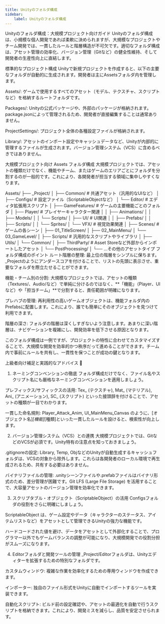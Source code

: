 ```yaml
---
title: Unityのフォルダ構成
sidebar:
    label: Unityのフォルダ構成
---
```


Unityのフォルダ構成：大規模プロジェクト向けガイド
Unityのフォルダ構成は、小規模な個人開発であれば柔軟に決められますが、大規模なプロジェクトやチーム開発では、一貫したルールと階層構造が不可欠です。適切なフォルダ構成は、アセット管理の効率化、バージョン管理（Gitなど）の健全性維持、そして開発者の生産性向上に直結します。

標準的なプロジェクト構成
Unityで新規プロジェクトを作成すると、以下の主要なフォルダが自動的に生成されます。開発者は主にAssetsフォルダ内を管理します。

Assets/: ゲームで使用するすべてのアセット（モデル、テクスチャ、スクリプトなど）を格納するルートフォルダです。

Packages/: Unityの公式パッケージや、外部のパッケージが格納されます。package.jsonによって管理されるため、開発者が直接編集することは通常ありません。

ProjectSettings/: プロジェクト全体の各種設定ファイルが格納されます。

Library/: アセットのインポート設定やキャッシュデータなど、Unityが内部的に管理するファイルが生成されます。バージョン管理システム（VCS）に含めるべきではありません。

大規模プロジェクト向け Assets フォルダ構成
大規模プロジェクトでは、アセットの種類だけでなく、機能やチーム、またはゲームのエリアごとにフォルダを分割するのが一般的です。これにより、各開発者が担当する領域に集中しやすくなります。

Assets/
├── _Project/
│   ├── Common/          # 共通アセット（汎用的なUIなど）
│   ├── Configs/         # 設定ファイル（ScriptableObjectなど）
│   └── Editor/          # エディタ拡張用スクリプト
│
├── GameFeatures/        # ゲームの主要機能ごとのフォルダ
│   ├── Player/          # プレイヤーキャラクター関連
│   │   ├── Animations/
│   │   ├── Models/
│   │   └── Scripts/
│   ├── UI/              # UI関連
│   │   ├── Prefabs/
│   │   ├── Scripts/
│   │   └── Sprites/
│   └── VFX/             # 視覚効果関連
│
├── Scenes/              # ゲームの各シーン
│   ├── 01_TitleScreen/
│   ├── 02_MainMenu/
│   └── 03_GameLevel/
│
├── Scripts/             # 汎用的なスクリプトやライブラリ
│   ├── Utils/
│   └── Common/
│
├── ThirdParty/          # Asset Storeなど外部からインポートしたアセット
│   └── PostProcessing/
│
└── ...その他のアセットタイプ
フォルダ構成のポイント
ルート階層の整理: 最上位の階層をシンプルに保ちます。_Projectのようにアンダースコアを付けることで、リストの先頭に表示させ、重要なフォルダを際立たせることができます。

機能・チーム別の分割: 大規模なプロジェクトでは、アセットの種類（Textures/、Audio/など）で単純に分けるのではなく、**「機能」（Player、UIなど）や「担当チーム」**で分割すると、責任範囲が明確になります。

プレハブの管理: 再利用性の高いゲームオブジェクトは、機能フォルダ内のPrefabsに配置します。これにより、誰でも簡単にそのオブジェクトを見つけて利用できます。

階層の深さ: フォルダの階層は深くしすぎないよう注意します。あまりに深い階層は、ナビゲーションを複雑にし、開発効率を低下させる原因となります。

このフォルダ構成は一例ですが、プロジェクトの特性に合わせてカスタマイズすることで、大規模な開発を効率的かつ秩序だって進めることができます。チーム内で事前にルールを共有し、一貫性を保つことが成功の鍵となります。

上級者向け補足と実践的なアドバイス 📝
1. ネーミングコンベンションの徹底
フォルダ構成だけでなく、ファイル名やスクリプト名にも厳格なネーミングコンベンションを適用しましょう。

プレフィックス/サフィックスの活用: Tex_ (テクスチャ), Mat_ (マテリアル), Ani_ (アニメーション), SC_ (スクリプト) といった接頭辞を付けることで、アセットの種類が一目でわかります。

一貫した命名規則: Player_Attack_Anim, UI_MainMenu_Canvas のように、[オブジェクト名]_[機能]_[種類]といった一貫したルールを設けると、検索性が向上します。

2. バージョン管理システム（VCS）との連携
大規模プロジェクトでは、GitなどのVCSが必須です。Unity特有の注意点を知っておきましょう。

.gitignoreの設定: Library, Temp, ObjなどのUnityが自動生成するキャッシュフォルダは、VCSの対象から除外します。これらは各開発者のローカル環境で再生成されるため、共有する必要はありません。

バイナリファイルの管理: .unityシーンファイルや.prefabファイルはバイナリ形式のため、差分管理が困難です。Git LFS (Large File Storage) を活用することで、大容量アセットのバージョン管理を効率化できます。

3. スクリプタブル・オブジェクト（ScriptableObject）の活用
Configsフォルダの役割をさらに明確にしましょう。

ScriptableObject は、ゲーム設定やデータ（キャラクターのステータス、アイテムリストなど）をアセットとして管理できるUnityの強力な機能です。

ハードコードされた値を避け、データをアセットとして外部化することで、プログラマー以外でもゲームバランスの調整が可能になり、大規模開発での役割分担がスムーズになります。

4. Editorフォルダと開発ツールの管理
_Project/Editorフォルダは、Unityエディターを拡張するための特別なフォルダです。

カスタムウィンドウ: 複雑な作業を効率化するための専用ウィンドウを作成できます。

インポーター: 独自のファイル形式をUnityに自動でインポートするツールを実装できます。

自動化スクリプト: ビルド前の設定確認や、アセットの最適化を自動で行うスクリプトを格納できます。これにより、開発ミスを減らし、品質を安定させられます。